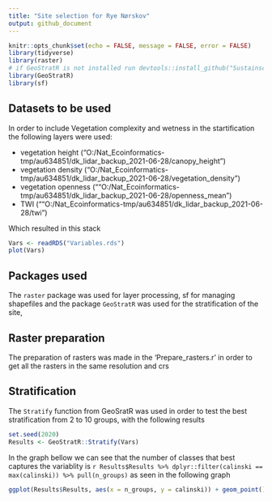 ```yaml
---
title: "Site selection for Rye Nørskov"
output: github_document
---
```


```r
knitr::opts_chunk$set(echo = FALSE, message = FALSE, error = FALSE)
library(tidyverse)
library(raster)
# if GeoStratR is not installed run devtools::install_github("Sustainscapes/GeoStratR")
library(GeoStratR)
library(sf)
```

## Datasets to be used

In order to include Vegetation complexity and wetness in the startification the following layers were used:

* vegetation height ("O:/Nat_Ecoinformatics-tmp/au634851/dk_lidar_backup_2021-06-28/canopy_height")
* vegetation density ("O:/Nat_Ecoinformatics-tmp/au634851/dk_lidar_backup_2021-06-28/vegetation_density")
* vegetation openness (""O:/Nat_Ecoinformatics-tmp/au634851/dk_lidar_backup_2021-06-28/openness_mean")
* TWI (""O:/Nat_Ecoinformatics-tmp/au634851/dk_lidar_backup_2021-06-28/twi")

Which resulted in this stack

```r
Vars <- readRDS("Variables.rds")
plot(Vars)
```


## Packages used

The `raster` package was used for layer processing, sf for managing shapefiles and the package `GeoStratR` was used for the stratification of the site,

## Raster preparation

The preparation of rasters was made in the 'Prepare_rasters.r' in order to get all the rasters in the same resolution and crs 

## Stratification

The `Stratify` function from GeoSratR was used in order to test the best stratification from 2 to 10 groups, with the following results

```r
set.seed(2020)
Results <- GeoStratR::Stratify(Vars)
```

In the graph bellow we can see that the number of classes that best captures the variablity is `r Results$Results %>% dplyr::filter(calinski == max(calinski)) %>% pull(n_groups)` as seen in the following graph

```r
ggplot(Results$Results, aes(x = n_groups, y = calinski)) + geom_point() + geom_path() + theme_bw() + labs(x = "Number of clusters", y = "Calinski index")
```


